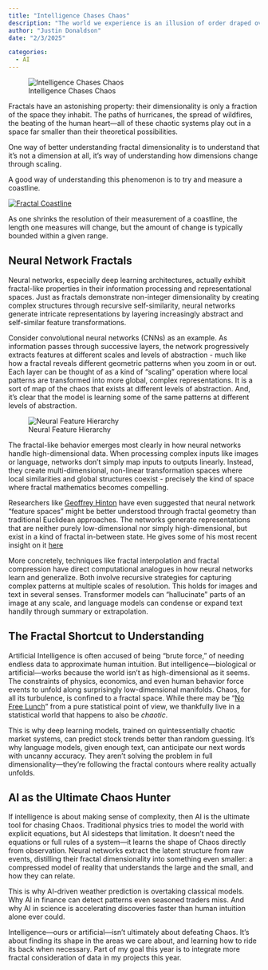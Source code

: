 ```yaml
---
title: "Intelligence Chases Chaos"
description: "The world we experience is an illusion of order draped over a seething ocean of chaos. Every gust of wind, every market fluctuation, every flicker of thought follows the invisible hand of nonlinear dynamics. The deeper we look, the more we see how Chaos—capital C—dominates reality. But here’s the twist: Chaos isn't infinite. It’s structured. And that structure is fractal."
author: "Justin Donaldson"
date: "2/3/2025"

categories:
  - AI
---
```


![Intelligence Chases Chaos](images/omgjjd_intelligence_chases_chaos_9298f497-9a52-4a8f-9ae8-f871339009c6.png){.preview-image}

Fractals have an astonishing property: their dimensionality is only a fraction
of the space they inhabit. The paths of hurricanes, the spread of wildfires,
the beating of the human heart—all of these chaotic systems play out in a space
far smaller than their theoretical possibilities.

One way of better understanding fractal dimensionality is to understand that it's
not a dimension at all, it's way of understanding how dimensions change through scaling.

A good way of understanding this phenomenon is to try and measure a coastline.

[![Fractal Coastline](https://upload.wikimedia.org/wikipedia/commons/c/c8/Britain-fractal-coastline-100km.png)](https://en.wikipedia.org/wiki/Fractal_dimension)

As one shrinks the resolution of their measurement of a coastline, the length
one measures will change, but the amount of change is typically bounded within a given range.

## Neural Network Fractals

Neural networks, especially deep learning architectures, actually exhibit
fractal-like properties in their information processing and representational
spaces. Just as fractals demonstrate non-integer dimensionality by creating
complex structures through recursive self-similarity, neural networks generate
intricate representations by layering increasingly abstract and self-similar
feature transformations.

Consider convolutional neural networks (CNNs) as an example. As information
passes through successive layers, the network progressively extracts features
at different scales and levels of abstraction - much like how a fractal reveals
different geometric patterns when you zoom in or out. Each layer can be thought
of as a kind of "scaling" operation where local patterns are transformed into
more global, complex representations.  It is a sort of map of the chaos that
exists at different levels of abstraction.  And, it's clear that the model
is learning some of the same patterns at different levels of abstraction.

![Neural Feature Hierarchy](images/Feature-maps-at-different-stages-on-the-network.webp)

The fractal-like behavior emerges most clearly in how neural networks handle
high-dimensional data. When processing complex inputs like images or language,
networks don't simply map inputs to outputs linearly. Instead, they create
multi-dimensional, non-linear transformation spaces where local similarities
and global structures coexist - precisely the kind of space where fractal
mathematics becomes compelling.

Researchers like [Geoffrey
Hinton](https://en.wikipedia.org/wiki/Geoffrey_Hinton) have even suggested that
neural network "feature spaces" might be better understood through fractal
geometry than traditional Euclidean approaches. The networks generate
representations that are neither purely low-dimensional nor simply
high-dimensional, but exist in a kind of fractal in-between state.  He gives
some of his most recent insight on it [here](https://arxiv.org/pdf/2102.12627)

More concretely, techniques like fractal interpolation and fractal compression
have direct computational analogues in how neural networks learn and
generalize. Both involve recursive strategies for capturing complex patterns at
multiple scales of resolution.  This holds for images and text in several
senses.  Transformer models can "hallucinate" parts of an image at any scale,
and language models can condense or expand text handily through summary or
extrapolation.

## The Fractal Shortcut to Understanding

Artificial Intelligence is often accused of being "brute force," of needing
endless data to approximate human intuition. But intelligence—biological or
artificial—works because the world isn’t as high-dimensional as it seems. The
constraints of physics, economics, and even human behavior force events to
unfold along surprisingly low-dimensional manifolds. Chaos, for all its
turbulence, is confined to a fractal space.  While there may be "[No Free
Lunch](https://en.wikipedia.org/wiki/No_free_lunch_theorem)" from a pure
statistical point of view, we thankfully live in a statistical world that happens
to also be *chaotic*.

This is why deep learning models, trained on quintessentially chaotic market
systems, can predict stock trends better than random guessing. It’s why
language models, given enough text, can anticipate our next words with uncanny
accuracy. They aren’t solving the problem in full dimensionality—they’re
following the fractal contours where reality actually unfolds.

## AI as the Ultimate Chaos Hunter

If intelligence is about making sense of complexity, then AI is the ultimate
tool for chasing Chaos. Traditional physics tries to model the world with
explicit equations, but AI sidesteps that limitation. It doesn’t need the
equations or full rules of a system—it learns the shape of Chaos directly from
observation. Neural networks extract the latent structure from raw events,
distilling their fractal dimensionality into something even smaller: a
compressed model of reality that understands the large and the small, and how
they can relate.

This is why AI-driven weather prediction is overtaking classical models. Why AI
in finance can detect patterns even seasoned traders miss. And why AI in
science is accelerating discoveries faster than human intuition alone ever
could.

Intelligence—ours or artificial—isn’t ultimately about defeating Chaos. It’s
about finding its shape in the areas we care about, and learning how to ride
its back when necessary.  Part of my goal this year is to integrate more
fractal consideration of data in my projects this year.



